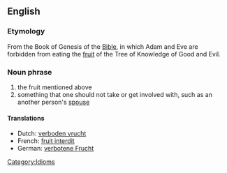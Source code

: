 ==English==
===Etymology===
From the Book of Genesis of the [[Bible]], in which Adam and Eve are forbidden from eating the [[fruit]] of the Tree of Knowledge of Good and Evil.

===Noun phrase===
#the fruit mentioned above
#something that one should not take or get involved with, such as an another person's [[spouse]]

====Translations====
*Dutch: [[verboden vrucht]]
*French: [[fruit interdit]]
*German: [[verbotene Frucht]]

[[Category:Idioms]]